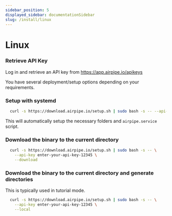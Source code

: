 ```yaml
---
sidebar_position: 5
displayed_sidebar: documentationSidebar
slug: /install/linux
---
```


# Linux

### Retrieve API Key

Log in and retrieve an API key from https://app.airpipe.io/apikeys

You have several deployment/setup options depending on your requirements.

### Setup with systemd
```bash
  curl -s https://download.airpipe.io/setup.sh | sudo bash -s -- --api-key enter-your-api-key-12345
```

This will automatically setup the necessary folders and `airpipe.service` script.

### Download the binary to the current directory
```sh
  curl -s https://download.airpipe.io/setup.sh | sudo bash -s -- \
    --api-key enter-your-api-key-12345 \
    --download
```

### Download the binary to the current directory and generate directories
This is typically used in tutorial mode.
```sh
  curl -s https://download.airpipe.io/setup.sh | sudo bash -s -- \
    --api-key enter-your-api-key-12345 \
    --local
```
